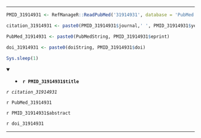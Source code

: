

---

```r

PMID_31914931 <- RefManageR::ReadPubMed('31914931', database = 'PubMed')

citation_31914931 <- paste0(PMID_31914931$journal,' ', PMID_31914931$year, ' ', PMID_31914931$month,';', PMID_31914931$volume,'(', PMID_31914931$number,'):', PMID_31914931$pages)

PubMed_31914931 <- paste0(PubMedString, PMID_31914931$eprint)

doi_31914931 <- paste0(doiString, PMID_31914931$doi)

Sys.sleep(1)

```

<details open> <summary>
- **`r PMID_31914931$title`**
</summary> 

*`r citation_31914931`*

`r PubMed_31914931`

`r PMID_31914931$abstract`

`r doi_31914931`

</details>

---


